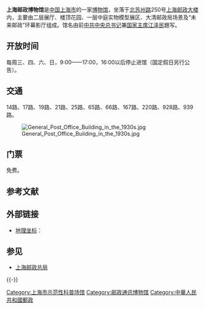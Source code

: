 {{Multiple issues|
{{Unreferenced|time=2020-07-27T09:05:15+00:00}}
{{Onesource|time=2020-07-27T09:05:54+00:00}}
}}
{{Infobox Museum
 |name          = 上海邮政博物馆
 |image         = General Post Office Building.jpg
 |imagesize     =320px
 |map_type      =
 |map_caption   = 
 |latitude      =
 |longitude     =
 |established   = 2003年
 |dissolved     =
 |location      = 中国[[上海市|上海市]][[虹口区|虹口区]]
 |type          = 邮政博物馆
 |visitors      = 
 |director      = 
 |curator       = 
 |publictransit =
 |website       = 
}}
'''上海邮政博物馆'''是[[中国|中国]][[上海市|上海市]]的一家[[博物馆|博物馆]]，坐落于[[北苏州路|北苏州路]]250号[[上海邮政总局|上海邮政大楼]]内，主要由二层展厅、楼顶花园、一层中庭实物模型展区、大清邮政局场景及“未来邮政”环幕影厅组成。馆名由前[[中国共产党中央委员会总书记|中共中央总书记]]兼[[中华人民共和国主席|国家主席]][[江泽民|江泽民]]題写。

==开放时间==

每周三、四、六、日，9:00——17:00，16:00以后停止进馆（国定假日另行公告）。

==交通==

14路、17路、19路、21路、25路、65路、66路、167路、220路、928路、939路。

[[File:General_Post_Office_Building_in_the_1930s.jpg|thumb]]
== 门票 ==
免费。

== 参考文献 ==
{{Reflist}}

== 外部链接 ==
* [[地理坐标|地理坐标]]：{{Coord|31|14|47.05|N|121|28|48.06|E|region:CN-31_type:landmark|display=inline,title|name=上海邮政博物馆}}

== 参见 ==
{{Portal|中国文化遗产|上海}}
* [[上海邮政总局|上海邮政总局]]

{{-}}
{{大中華地區郵政}}
{{上海市专题性科普场馆}}

[[Category:上海市示范性科普场馆|Category:上海市示范性科普场馆]]
[[Category:邮政通讯博物馆|Category:邮政通讯博物馆]]
[[Category:中華人民共和國郵政|Category:中華人民共和國郵政]]

{{SH-stub}}
{{museum-stub}}